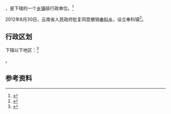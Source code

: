 {{中国乡级行政区|53/07/21/210/000}}

'''{{PAGENAMEBASE}}'''，是{{PRC admin/fullname|53/07/21/210/000|3}}下辖的一个[[乡镇|乡镇]]级行政单位。<ref>{{PRC admin/ref sgc|{{PRC admin/parent|53/07/21/210/000}}}}</ref>

2012年8月30日，云南省人民政府批复同意撤销[[奉科乡|奉科乡]]，设立奉科镇<ref>{{Cite web |url=http://www.yn.gov.cn/yn_zwlanmu/qy/wj/yz/201211/t20121101_20776.html |title=云南省人民政府关于同意丽江市玉龙县部分乡撤乡设镇的批复（云政复〔2012〕67号） |access-date=2017-09-08 |archive-url=https://web.archive.org/web/20170909005713/http://www.yn.gov.cn/yn_zwlanmu/qy/wj/yz/201211/t20121101_20776.html |archive-date=2017-09-09 |dead-url=yes }}</ref>。

== 行政区划 ==

{{PAGENAMEBASE}}下辖以下地区：<ref>{{PRC admin/ref sgc|53/07/21/210/000}}</ref>

{{PRC admin/children|53/07/21/210/000}}。

== 参考资料 ==

{{reflist}}

{{行政区划小作品}}
{{PRC admin/navcat|53/07/21/210/000}}
